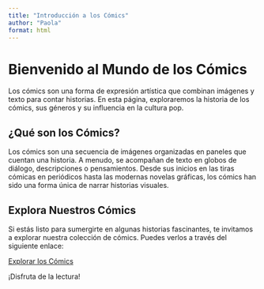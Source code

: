 ```yaml
---
title: "Introducción a los Cómics"
author: "Paola"
format: html
---
```


# Bienvenido al Mundo de los Cómics

Los cómics son una forma de expresión artística que combinan imágenes y texto para contar historias. En esta página, exploraremos la historia de los cómics, sus géneros y su influencia en la cultura pop.

## ¿Qué son los Cómics?

Los cómics son una secuencia de imágenes organizadas en paneles que cuentan una historia. A menudo, se acompañan de texto en globos de diálogo, descripciones o pensamientos. Desde sus inicios en las tiras cómicas en periódicos hasta las modernas novelas gráficas, los cómics han sido una forma única de narrar historias visuales.

## Explora Nuestros Cómics

Si estás listo para sumergirte en algunas historias fascinantes, te invitamos a explorar nuestra colección de cómics. Puedes verlos a través del siguiente enlace:

[Explorar los Cómics](../comics)

¡Disfruta de la lectura!